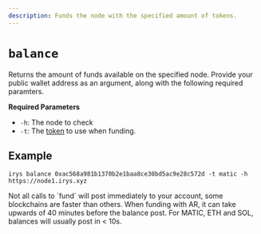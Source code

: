 ```yaml
---
description: Funds the node with the specified amount of tokens.
---
```



# `balance`

Returns the amount of funds available on the specified node. Provide your public wallet address as an argument, along with the following required paramters.

**Required Parameters**

<div className="-mt-6" />

-   `-h`: The node to check
-   `-t`: The [token](/overview/supported-tokens) to use when funding.

## Example

```console
irys balance 0xac568a981b1370b2e1baa8ce30bd5ac9e28c572d -t matic -h https://node1.irys.xyz
```

<Callout type="info" emoji="ℹ️">
Not all calls to `fund` will post immediately to your account, some blockchains are faster than others. When funding with AR, it can take upwards of 40 minutes before the balance post. For MATIC, ETH and SOL, balances will usually post in < 10s.
</Callout>
